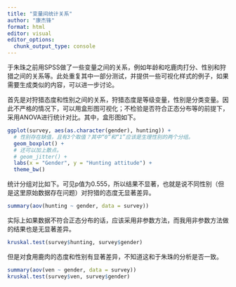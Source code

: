 ```yaml
---
title: "变量间统计关系"
author: "康杰锋"
format: html
editor: visual
editor_options: 
  chunk_output_type: console
---
```


于朱珠之前用SPSS做了一些变量之间的关系，例如年龄和吃鹿肉打分、性别和狩猎之间的关系等。此处重复其中一部分测试，并提供一些可视化样式的例子，如果需要生成类似的内容，可以进一步讨论。

首先是对狩猎态度和性别之间的关系，狩猎态度是等级变量，性别是分类变量。因此不严格的情况下，可以用盒形图可视化；不检验是否符合正态分布等的前提下，采用ANOVA进行统计对比。其中，盒形图如下。

```r
ggplot(survey, aes(as.character(gender), hunting)) + 
  # 性别存在缺值，且有3个取值？其中“0”和“1”应该是生理性别的两个分组。
  geom_boxplot() + 
  # 还可以加上散点。
  # geom_jitter() + 
  labs(x = "Gender", y = "Hunting attitude") + 
  theme_bw()
```

统计分组对比如下。可见p值为0.555，所以结果不显著，也就是说不同性别（但是这里原始数据存在问题）对狩猎的态度无显著差异。

```r
summary(aov(hunting ~ gender, data = survey))
```

实际上如果数据不符合正态分布的话，应该采用非参数方法，而我用非参数方法做的结果也是无显著差异。

```r
kruskal.test(survey$hunting, survey$gender)
```

但是对食用鹿肉的态度和性别有显著差异，不知道这和于朱珠的分析是否一致。

```r
summary(aov(ven ~ gender, data = survey))
kruskal.test(survey$ven, survey$gender)
```
